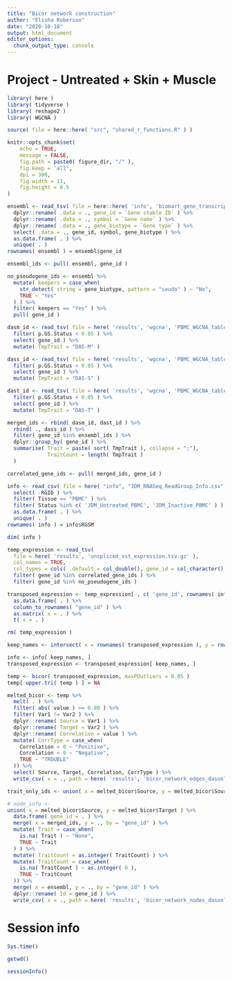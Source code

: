 ```yaml
---
title: "Bicor network construction"
author: "Elisha Roberson"
date: "2020-10-18"
output: html_document
editor_options: 
  chunk_output_type: console
---
```


# Project - Untreated + Skin + Muscle

```r
library( here )
library( tidyverse )
library( reshape2 )
library( WGCNA )
```

```r
source( file = here::here( "src", "shared_r_functions.R" ) )
```

```r
knitr::opts_chunk$set(
	echo = TRUE,
	message = FALSE,
	fig.path = paste0( figure_dir, "/" ),
	fig.keep = 'all',
	dpi = 300,
	fig.width = 11,
	fig.height = 8.5
)
```

```r
ensembl <- read_tsv( file = here::here( 'info', 'biomart_gene_transcript_map.txt.gz' ), col_names = TRUE ) %>%
  dplyr::rename( .data = ., gene_id = `Gene stable ID` ) %>%
  dplyr::rename( .data = ., symbol = `Gene name` ) %>%
  dplyr::rename( .data = ., gene_biotype = `Gene type` ) %>%
  select( .data = ., gene_id, symbol, gene_biotype ) %>%
  as.data.frame( . ) %>%
  unique( . )
rownames( ensembl ) = ensembl$gene_id

ensembl_ids <- pull( ensembl, gene_id )

no_pseudogene_ids <- ensembl %>%
  mutate( keepers = case_when(
    str_detect( string = gene_biotype, pattern = "seudo" ) ~ "No",
    TRUE ~ "Yes"
  ) ) %>%
  filter( keepers == "Yes" ) %>%
  pull( gene_id )
```

```r
dasm_id <- read_tsv( file = here( 'results', 'wgcna', 'PBMC_WGCNA_table_DASM.tsv' ) ) %>%
  filter( p.GS.Status < 0.05 ) %>%
  select( gene_id ) %>%
  mutate( TmpTrait = "DAS-M" )

dass_id <- read_tsv( file = here( 'results', 'wgcna', 'PBMC_WGCNA_table_DASS.tsv' ) ) %>%
  filter( p.GS.Status < 0.05 ) %>%
  select( gene_id ) %>%
  mutate( TmpTrait = "DAS-S" )

dast_id <- read_tsv( file = here( 'results', 'wgcna', 'PBMC_WGCNA_table_DAST.tsv' ) ) %>%
  filter( p.GS.Status < 0.05 ) %>%
  select( gene_id ) %>%
  mutate( TmpTrait = "DAS-T" )

merged_ids <- rbind( dasm_id, dast_id ) %>%
  rbind( ., dass_id ) %>%
  filter( gene_id %in% ensembl_ids ) %>%
  dplyr::group_by( gene_id ) %>%
  summarise( Trait = paste( sort( TmpTrait ), collapse = ";"),
             TraitCount = length( TmpTrait )
  )

correlated_gene_ids <- pull( merged_ids, gene_id )
```

```r
info <- read_csv( file = here( "info", "JDM_RNASeq_ReadGroup_Info.csv" ) ) %>%
  select( -RGID ) %>%
  filter( Tissue == "PBMC" ) %>%
  filter( Status %in% c( 'JDM_Untreated_PBMC', 'JDM_Inactive_PBMC' ) ) %>%
  as.data.frame( . ) %>%
  unique( . )
rownames( info ) = info$RGSM

dim( info )
```

```r
temp_expression <- read_tsv(
  file = here( 'results', 'unspliced_vst_expression.tsv.gz' ),
  col_names = TRUE,
  col_types = cols( .default = col_double(), gene_id = col_character() ) ) %>%
  filter( gene_id %in% correlated_gene_ids ) %>%
  filter( gene_id %in% no_pseudogene_ids )

transposed_expression <- temp_expression[ , c( 'gene_id', rownames( info ) ) ] %>%
  as.data.frame( . ) %>%
  column_to_rownames( "gene_id" ) %>%
  as.matrix( x = . ) %>%
  t( x = . )

rm( temp_expression )

keep_names <- intersect( x = rownames( transposed_expression ), y = rownames( info ) )

info <- info[ keep_names, ]
transposed_expression <- transposed_expression[ keep_names, ]
```

```r
temp <- bicor( transposed_expression, maxPOutliers = 0.05 )
temp[ upper.tri( temp ) ] = NA

melted_bicor <- temp %>%
  melt( . ) %>%
  filter( abs( value ) >= 0.80 ) %>%
  filter( Var1 != Var2 ) %>%
  dplyr::rename( Source = Var1 ) %>%
  dplyr::rename( Target = Var2 ) %>%
  dplyr::rename( Correlation = value ) %>%
  mutate( CorrType = case_when(
    Correlation > 0 ~ "Positive",
    Correlation < 0 ~ "Negative",
    TRUE ~ "TROUBLE"
  )) %>%
  select( Source, Target, Correlation, CorrType ) %>%
  write_csv( x = ., path = here( 'results', 'bicor_network_edges_dasonly_nopseudo.csv' ) )

trait_only_ids <- union( x = melted_bicor$Source, y = melted_bicor$Source )
```

```r
# node_info <- 
union( x = melted_bicor$Source, y = melted_bicor$Target ) %>%
  data.frame( gene_id = . ) %>%
  merge( x = merged_ids, y = ., by = "gene_id" ) %>%
  mutate( Trait = case_when(
    is.na( Trait ) ~ "None",
    TRUE ~ Trait
  ) ) %>%
  mutate( TraitCount = as.integer( TraitCount) ) %>%
  mutate( TraitCount = case_when(
    is.na( TraitCount ) ~ as.integer( 0 ),
    TRUE ~ TraitCount
  )) %>%
  merge( x = ensembl, y = ., by = "gene_id" ) %>%
  dplyr::rename( Id = gene_id ) %>%
  write_csv( x = ., path = here( 'results', 'bicor_network_nodes_dasonly_nopseudo.csv' ) )
```

# Session info
```r
Sys.time()

getwd()
  
sessionInfo()
```
